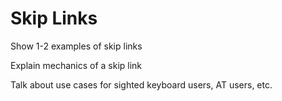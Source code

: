 
# Skip Links

Show 1-2 examples of skip links

Explain mechanics of a skip link

Talk about use cases for sighted keyboard users, AT users, etc.
